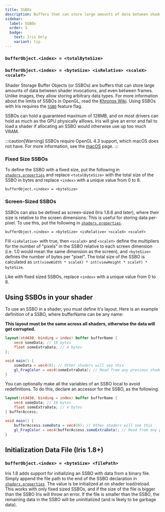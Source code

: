 ```yaml
---
title: SSBOs
description: Buffers that can store large amounts of data between shader invocations, and even between frames.
sidebar:
  label: SSBOs
  order: 3
  badge:
    text: Iris Only
    variant: tip
---
```



### `bufferObject.<index> = <totalByteSize>`
### `bufferObject.<index> = <byteSize> <isRelative> <scaleX> <scaleY>`

Shader Storage Buffer Objects (or SSBOs) are buffers that can store large amounts of data between shader invocations, and even between frames. Unlike images, they allow storing arbitrary data types. For more information about the limits of SSBOs in OpenGL, read the [Khronos Wiki](https://www.khronos.org/opengl/wiki/Shader_Storage_Buffer_Object). Using SSBOs with Iris requires the [`SSBO`](/current/reference/shadersproperties/flags) feature flag.

SSBOs can hold a guaranteed maximum of 128MB, and on most drivers can hold as much as the GPU physically alllows. Iris will give an error and fail to load a shader if allocating an SSBO would otherwise use up too much VRAM.

:::caution[Warning]
SSBOs require OpenGL 4.3 support, which macOS does not have. For more information, see the [macOS](/current/reference/miscellaneous/macos) page.
:::

### Fixed Size SSBOs
To define the SSBO with a fixed size, put the following in [`shaders.properties`](/current/reference/shadersproperties/overview) and replace `<totalByteSize>` with the total size of the SSBO in bytes and replace `<index>` with a unique value from 0 to 8.

```
bufferObject.<index> = <byteSize>
```

### Screen-Sized SSBOs
SSBOs can also be defined as screen-sized (Iris 1.6.6 and later), where their size is relative to the screen dimensions. This is useful for storing data per-pixel. To use this, put the following in [`shaders.properties`](/current/reference/shadersproperties/overview).

```
bufferObject.<index> = <byteSize> <isRelative> <scaleX> <scaleY>
```

Fill `<isRelative>` with true, then `<scaleX>` and `<scaleY>` define the multipliers for the number of "pixels" in the SSBO relative to each screen dimension (i.e. 1.0 would mean the same dimension as the screen), and `<byteSize>` defines the number of bytes per "pixel". The total size of the SSBO is calculated as `int(viewWidth * scaleX) * int(viewHeight * scaleY) * byteSize`.

Like with fixed sized SSBOs, replace `<index>` with a unique value from 0 to 8.


## Using SSBOs in your shader
To use an SSBO in a shader, you must define it's layout. Here is an example definition of a SSBO, where bufferName can be any name:

**This layout must be the same across all shaders, otherwise the data will get corrupted.**

```glsl
layout(std430, binding = index) buffer bufferName {
    vec4 someData; // 16 bytes
    float someExtraData; // 4 bytes
};

void main() {
    someData = vec4(0); // Other shaders will see this
    gl_FragColor = vec4(someExtraData); // Read from any previous shaders, or the previous frame if it was never overwritten
}
```

You can optionally make all the variables of an SSBO local to avoid redefinitions. To do this, declare an accessor for the SSBO, as the following.

```glsl
layout(std430, binding = index) buffer bufferName {
    vec4 someData; // 16 bytes
    float someExtraData; // 4 bytes
} bufferAccess;

void main() {
    bufferAccess.someData = vec4(0); // Other shaders will see this
    gl_FragColor = vec4(bufferAccess.someExtraData); // Read from any previous shaders, or the previous frame if it was never overwritten
}
```


## Initialization Data File (Iris 1.8+)
### `bufferObject.<index> = <byteSize> <filePath>`
Iris 1.8 adds support for initializing an SSBO with data from a binary file. Simply append the file path to the end of the SSBO declaration in [`shaders.properties`](/current/reference/shadersproperties/overview). The value is be initialized at on shader load/reload. This works with only fixed sized SSBOs, and if the size of the file is bigger than the SSBO Iris will throw an error. If the file is smaller than the SSBO, the remaining data in the SSBO will be uninitialized (and is likely to be garbage data).